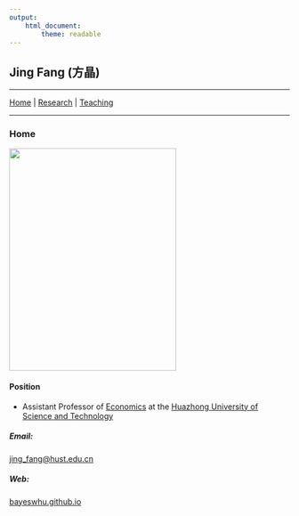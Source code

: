 ```yaml
---
output: 
    html_document:
        theme: readable
---
```


## Jing Fang (方晶)

-----

[Home](http://bayeswhu.github.io/index.html) | [Research](research.html) | [Teaching](teaching.html)

-----

### Home
<img src="fj.jpg" height="400px" width="300px" />

#### Position
- Assistant Professor of [Economics](http://eco.hust.edu.cn) at the [Huazhong University of Science and Technology](http://www.hust.edu.cn)

##### Email: 
[jing_fang@hust.edu.cn](jing_fang@hust.edu.cn)

##### Web: 
[bayeswhu.github.io](http://bayeswhu.github.io)